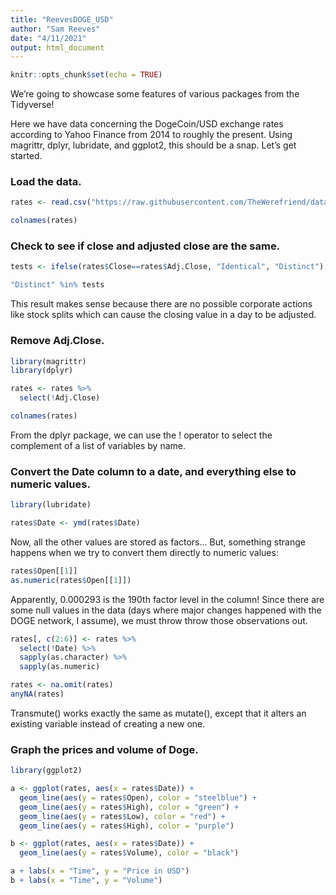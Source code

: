 ```yaml
---
title: "ReevesDOGE_USD"
author: "Sam Reeves"
date: "4/11/2021"
output: html_document
---
```


```r
knitr::opts_chunk$set(echo = TRUE)
```
We're going to showcase some features of various packages from the Tidyverse!

Here we have data concerning the DogeCoin/USD exchange rates according to Yahoo Finance from 2014 to roughly the present.  Using magrittr, dplyr, lubridate, and ggplot2, this should be a snap.  Let's get started.

### Load the data.

```r
rates <- read.csv("https://raw.githubusercontent.com/TheWerefriend/data607/master/tidyverseAssignment/DOGE-USD.csv")

colnames(rates)
```

### Check to see if close and adjusted close are the same.

```r
tests <- ifelse(rates$Close==rates$Adj.Close, "Identical", "Distinct")

"Distinct" %in% tests
```
This result makes sense because there are no possible corporate actions like stock splits which can cause the closing value in a day to be adjusted.

### Remove Adj.Close.

```r
library(magrittr)
library(dplyr)

rates <- rates %>%
  select(!Adj.Close)

colnames(rates)
```

From the dplyr package, we can use the ! operator to select the complement of a list of variables by name.

### Convert the Date column to a date, and everything else to numeric values.

```r
library(lubridate)

rates$Date <- ymd(rates$Date)
```

Now, all the other values are stored as factors... But, something strange happens when we try to convert them directly to numeric values:

```r
rates$Open[[1]]
as.numeric(rates$Open[[1]])
```
Apparently, 0.000293 is the 190th factor level in the column!  Since there are some null values in the data (days where major changes happened with the DOGE network, I assume), we must throw throw those observations out.

```r
rates[, c(2:6)] <- rates %>%
  select(!Date) %>%
  sapply(as.character) %>%
  sapply(as.numeric)
```
```r
rates <- na.omit(rates)
anyNA(rates)
```

Transmute() works exactly the same as mutate(), except that it alters an existing variable instead of creating a new one.

### Graph the prices and volume of Doge.

```r
library(ggplot2)

a <- ggplot(rates, aes(x = rates$Date)) +
  geom_line(aes(y = rates$Open), color = "steelblue") +
  geom_line(aes(y = rates$High), color = "green") +
  geom_line(aes(y = rates$Low), color = "red") +
  geom_line(aes(y = rates$High), color = "purple")

b <- ggplot(rates, aes(x = rates$Date)) +
  geom_line(aes(y = rates$Volume), color = "black")

a + labs(x = "Time", y = "Price in USD")
b + labs(x = "Time", y = "Volume")
```

